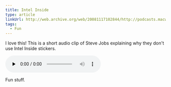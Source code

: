 ```yaml
---
title: Intel Inside
type: article
linkUrl: http://web.archive.org/web/20081117102844/http://podcasts.macworld.com/2007/08/downloads/stickerquestion.mp3
tags:
  - Fun
---
```


I love this! This is a short audio clip of Steve Jobs explaining why they don't use Intel Inside stickers.

<audio controls="controls" preload="none" src="/media/stickerquestion.mp3" type="audio/mp3" width="520">&nbsp;</audio>

Fun stuff.
